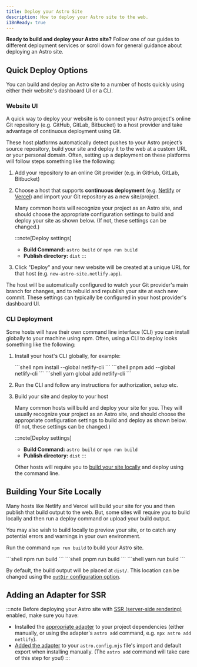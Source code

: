 ```yaml
---
title: Deploy your Astro Site
description: How to deploy your Astro site to the web.
i18nReady: true
---
```



**Ready to build and deploy your Astro site?** Follow one of our guides to different deployment services or scroll down for general guidance about deploying an Astro site.

<DeployGuidesNav />

## Quick Deploy Options

You can build and deploy an Astro site to a number of hosts quickly using either their website's dashboard UI or a CLI.

### Website UI

A quick way to deploy your website is to connect your Astro project's online Git repository (e.g. GitHub, GitLab, Bitbucket) to a host provider and take advantage of continuous deployment using Git.

These host platforms automatically detect pushes to your Astro project’s source repository, build your site and deploy it to the web at a custom URL or your personal domain. Often, setting up a deployment on these platforms will follow steps something like the following:

1. Add your repository to an online Git provider (e.g. in GitHub, GitLab, Bitbucket)

1. Choose a host that supports **continuous deployment** (e.g. [Netlify](/en/guides/deploy/netlify/) or [Vercel](/en/guides/deploy/vercel/)) and import your Git repository as a new site/project.

    Many common hosts will recognize your project as an Astro site, and should choose the appropriate configuration settings to build and deploy your site as shown below. (If not, these settings can be changed.)

    :::note[Deploy settings]
    - **Build Command:** `astro build` or `npm run build`
    - **Publish directory:** `dist`
    :::

1. Click "Deploy" and your new website will be created at a unique URL for that host (e.g. `new-astro-site.netlify.app`).


The host will be automatically configured to watch your Git provider's main branch for changes, and to rebuild and republish your site at each new commit. These settings can typically be configured in your host provider's dashboard UI.

### CLI Deployment

Some hosts will have their own command line interface (CLI) you can install globally to your machine using npm. Often, using a CLI to deploy looks something like the following:

1. Install your host's CLI globally, for example:

    <PackageManagerTabs>
        <Fragment slot="npm">
        ```shell
        npm install --global netlify-cli
        ```
        </Fragment>
        <Fragment slot="pnpm">
        ```shell
        pnpm add --global netlify-cli
        ```
        </Fragment>
        <Fragment slot="yarn">
        ```shell
        yarn global add netlify-cli
        ```
        </Fragment>
    </PackageManagerTabs>

1. Run the CLI and follow any instructions for authorization, setup etc.

1. Build your site and deploy to your host

    Many common hosts will build and deploy your site for you. They will usually recognize your project as an Astro site, and should choose the appropriate configuration settings to build and deploy as shown below. (If not, these settings can be changed.)

    :::note[Deploy settings]
    - **Build Command:** `astro build` or `npm run build`
    - **Publish directory:** `dist`
    :::


    Other hosts will require you to [build your site locally](#building-your-site-locally) and deploy using the command line.

## Building Your Site Locally

Many hosts like Netlify and Vercel will build your site for you and then publish that build output to the web. But, some sites will require you to build locally and then run a deploy command or upload your build output.

You may also wish to build locally to preview your site, or to catch any potential errors and warnings in your own environment.

Run the command `npm run build` to build your Astro site.

<PackageManagerTabs>
      <Fragment slot="npm">
      ```shell
      npm run build
      ```
      </Fragment>
      <Fragment slot="pnpm">
      ```shell
      pnpm run build
      ```
      </Fragment>
      <Fragment slot="yarn">
      ```shell
      yarn run build
      ```
      </Fragment>
  </PackageManagerTabs>

By default, the build output will be placed at `dist/`. This location can be changed using the [`outDir` configuration option](/en/reference/configuration-reference/#outdir).

## Adding an Adapter for SSR

:::note
Before deploying your Astro site with [SSR (server-side rendering)](/en/guides/server-side-rendering/) enabled, make sure you have:

- Installed the [appropriate adapter](/en/guides/server-side-rendering/) to your project dependencies (either manually, or using the adapter's `astro add` command, e.g. `npx astro add netlify`).
- [Added the adapter](/en/reference/configuration-reference/#integrations) to your `astro.config.mjs` file's import and default export when installing manually. (The `astro add` command will take care of this step for you!)
:::
